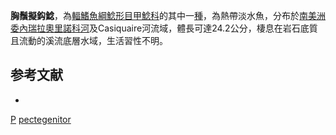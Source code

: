 {{Speciesbox
| genus = Pseudancistrus
| species = pectegenitor
| status = NE
| status_system = IUCN3.1 
| authority = [[Lujan|Lujan]], [[Armbruster|Armbruster]] & [[Sabaj_Pérez|Sabaj Pérez]], 2007
| synonyms = 
}} 
'''胸鬚擬鈎鯰'''，為[[輻鰭魚綱|輻鰭魚綱]][[鯰形目|鯰形目]][[甲鯰科|甲鯰科]]的其中一[[種|種]]，為熱帶淡水魚，分布於[[南美洲|南美洲]][[委內瑞拉|委內瑞拉]][[奧里諾科河|奧里諾科河]]及Casiquaire河流域，體長可達24.2公分，棲息在岩石底質且流動的溪流底層水域，生活習性不明。

==参考文献==
*{{FishBase_species|genus=Pseudancistrus|species=pectegenitor|year=2014|month=11}}

{{taxonbar}}

[[Category:2007年描述的鱼类|P]]
[[Category:擬鈎鯰屬|pectegenitor]]